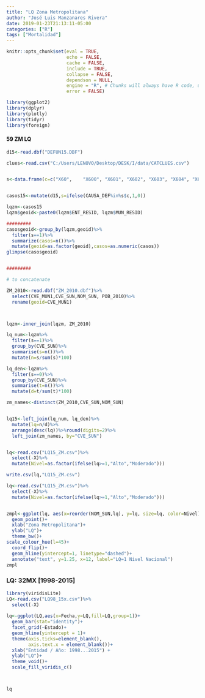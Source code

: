 ```yaml
---
title: "LQ Zona Metropolitana"
author: "José Luis Manzanares Rivera"
date: 2019-01-23T21:13:11-05:00
categories: ["R"]
tags: ["Mortalidad"]
---
```


```r
knitr::opts_chunk$set(eval = TRUE, 
                      echo = FALSE, 
                      cache = FALSE,
                      include = TRUE,
                      collapse = FALSE,
                      dependson = NULL,
                      engine = "R", # Chunks will always have R code, unless noted
                      error = FALSE)                     

```


```r

library(ggplot2)
library(dplyr)
library(plotly)
library(tidyr)
library(foreign)
```


#### 59 ZM  LQ


```r

d15<-read.dbf("DEFUN15.DBF")

clues<-read.csv("C:/Users/LENOVO/Desktop/DESK/I/data/CATCLUES.csv")


s<-data.frame(c=c("X60",	"X600",	"X601",	"X602",	"X603",	"X604",	"X605",	"X606",	"X607",	"X608",	"X609",	"X61",	"X610",	"X611",	"X612",	"X613",	"X614",	"X615",	"X616",	"X617",	"X618",	"X619",	"X62",	"X620",	"X621",	"X622",	"X623",	"X624",	"X625",	"X626",	"X627",	"X628",	"X629",	"X63",	"X630",	"X631",	"X632",	"X633",	"X634",	"X635",	"X636",	"X637",	"X638",	"X639",	"X64",	"X640",	"X641",	"X642",	"X643",	"X644",	"X645",	"X646",	"X647",	"X648",	"X649",	"X65",	"X650",	"X651",	"X652",	"X653",	"X654",	"X655",	"X656",	"X657",	"X658",	"X659",	"X66",	"X660",	"X661",	"X662",	"X663",	"X664",	"X665",	"X666",	"X667",	"X668",	"X669",	"X67",	"X670",	"X671",	"X672",	"X673",	"X674",	"X675",	"X676",	"X677",	"X678",	"X679",	"X68",	"X680",	"X681",	"X682",	"X683",	"X684",	"X685",	"X686",	"X687",	"X688",	"X689",	"X69",	"X690",	"X691",	"X692",	"X693",	"X694",	"X695",	"X696",	"X697",	"X698",	"X699",	"X70",	"X700",	"X701",	"X702",	"X703",	"X704",	"X705",	"X706",	"X707",	"X708",	"X709",	"X71",	"X710",	"X711",	"X712",	"X713",	"X714",	"X715",	"X716",	"X717",	"X718",	"X719",	"X72",	"X720",	"X721",	"X722",	"X723",	"X724",	"X725",	"X726",	"X727",	"X728",	"X729",	"X73",	"X730",	"X731",	"X732",	"X733",	"X734",	"X735",	"X736",	"X737",	"X738",	"X739",	"X74",	"X740",	"X741",	"X742",	"X743",	"X744",	"X745",	"X746",	"X747",	"X748",	"X749",	"X75",	"X750",	"X751",	"X752",	"X753",	"X754",	"X755",	"X756",	"X757",	"X758",	"X759",	"X76",	"X760",	"X761",	"X762",	"X763",	"X764",	"X765",	"X766",	"X767",	"X768",	"X769",	"X77",	"X770",	"X771",	"X772",	"X773",	"X774",	"X775",	"X776",	"X777",	"X778",	"X779",	"X78",	"X780",	"X781",	"X782",	"X783",	"X784",	"X785",	"X786",	"X787",	"X788",	"X789",	"X79",	"X790",	"X791",	"X792",	"X793",	"X794",	"X795",	"X796",	"X797",	"X798",	"X799",	"X80",	"X800",	"X801",	"X802",	"X803",	"X804",	"X805",	"X806",	"X807",	"X808",	"X809",	"X81",	"X810",	"X811",	"X812",	"X813",	"X814",	"X815",	"X816",	"X817",	"X818",	"X819",	"X82",	"X820",	"X821",	"X822",	"X823",	"X824",	"X825",	"X826",	"X827",	"X828",	"X829",	"X83",	"X830",	"X831",	"X832",	"X833",	"X834",	"X835",	"X836",	"X837",	"X838",	"X839",	"X84",	"X840",	"X841",	"X842",	"X843",	"X844",	"X845",	"X846",	"X847",	"X848",	"X849"))


casos15<-mutate(d15,s=ifelse(CAUSA_DEF%in%s$c,1,0))

lqzm<-casos15
lqzm$geoid<-paste0(lqzm$ENT_RESID, lqzm$MUN_RESID)

#########
casosgeoid<-group_by(lqzm,geoid)%>%
  filter(s==1)%>%
  summarize(casos=n())%>%
  mutate(geoid=as.factor(geoid),casos=as.numeric(casos))
glimpse(casosgeoid)


#########

# to concatenate

ZM_2010<-read.dbf("ZM_2010.dbf")%>%
  select(CVE_MUN1,CVE_SUN,NOM_SUN, POB_2010)%>%
  rename(geoid=CVE_MUN1)



lqzm<-inner_join(lqzm, ZM_2010)

lq_num<-lqzm%>%
  filter(s==1)%>%
  group_by(CVE_SUN)%>%
  summarise(s=n())%>%
  mutate(n=s/sum(s)*100)

lq_den<-lqzm%>%
  filter(s==0)%>%
  group_by(CVE_SUN)%>%
  summarise(t=n())%>%
  mutate(d=t/sum(t)*100)

zm_names<-distinct(ZM_2010,CVE_SUN,NOM_SUN)


lq15<-left_join(lq_num, lq_den)%>%
  mutate(lq=n/d)%>%
  arrange(desc(lq))%>%round(digits=2)%>%
  left_join(zm_names, by="CVE_SUN")


lq<-read.csv("LQ15_ZM.csv")%>%
  select(-X)%>%
  mutate(Nivel=as.factor(ifelse(lq>=1,"Alto","Moderado")))

write.csv(lq,"LQ15_ZM.csv")    

```


```r

lq<-read.csv("LQ15_ZM.csv")%>%
  select(-X)%>%
  mutate(Nivel=as.factor(ifelse(lq>=1,"Alto","Moderado")))


zmpl<-ggplot(lq, aes(x=reorder(NOM_SUN,lq), y=lq, size=lq, color=Nivel))+
  geom_point()+
  xlab("Zona Metropolitana")+
  ylab("LQ")+
  theme_bw()+
scale_colour_hue(l=45)+
  coord_flip()+
  geom_hline(yintercept=1, linetype="dashed")+
  annotate("text", y=1.25, x=12, label="LQ=1 Nivel Nacional")
zmpl
```


### LQ: 32MX  [1998-2015]


```r
library(viridisLite)
LQ<-read.csv("LQ98_15x.csv")%>%
  select(-X)
 
lq<-ggplot(LQ,aes(x=Fecha,y=LQ,fill=LQ,group=1))+
  geom_bar(stat="identity")+
  facet_grid(~Estado)+
  geom_hline(yintercept = 1)+
  theme(axis.ticks=element_blank(),
        axis.text.x = element_blank())+
  xlab("Entidad / Año: 1998...2015") +
  ylab("LQ")+
  theme_void()+
  scale_fill_viridis_c()



lq
```

